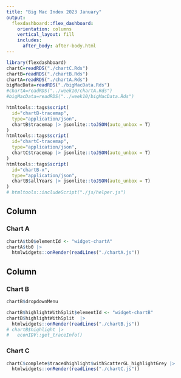 ```yaml
---
title: "Big Mac Index 2023 January"
output: 
  flexdashboard::flex_dashboard:
    orientation: columns
    vertical_layout: fill
    includes:
      after_body: after-body.html
---
```


```r
library(flexdashboard)
chartC=readRDS("./chartC.Rds")
chartB=readRDS("./chartB.Rds")
chartA=readRDS("./chartA.Rds")
bigMacData=readRDS("./bigMacData.Rds")
#chartA=readRDS("../week10/chartA.Rds")
#bigMacData=readRDS("../week10/bigMacData.Rds")
```


```r
htmltools::tags$script(
  id="chartB-tracemap",
  type="application/json",
  chartB$tracemap |> jsonlite::toJSON(auto_unbox = T)
)
htmltools::tags$script(
  id="chartC-tracemap",
  type="application/json",
  chartC$tracemap |> jsonlite::toJSON(auto_unbox = T)
)
htmltools::tags$script(
  id="chartB-x",
  type="application/json",
  chartB$allYears |> jsonlite::toJSON(auto_unbox = T)
)
# htmltools::includeScript("./js/helper.js")
```



Column {data-width=150}
-----------------------------------------------------------------------

### Chart A

```r
chartA$tb0$elementId <- "widget-chartA"
chartA$tb0 |>
  htmlwidgets::onRender(readLines("./chartA.js"))
```



Column {data-width=350}
-----------------------------------------------------------------------

### Chart B


```r
chartB$dropdownMenu
```

```r
chartB$highlightWithSplit$elementId <- "widget-chartB"
chartB$highlightWithSplit  |>
  htmlwidgets::onRender(readLines("./chartB.js"))
# chartB$highlight |>
#   econIDV::get_traceInfo()
```

### Chart C

```r
chartC$complete$trace4highlight$withScatterGL_highlightGrey |>
  htmlwidgets::onRender(readLines("./chartC.js"))
```

